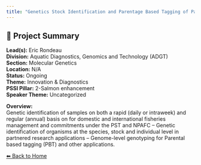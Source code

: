 ```yaml
---
title: "Genetics Stock Identification and Parentage Based Tagging of Pacific salmon"
---
```


## 🧬 Project Summary

**Lead(s):** Eric Rondeau  
**Division:** Aquatic Diagnostics, Genomics and Technology (ADGT)  
**Section:** Molecular Genetics  
**Location:** N/A  
**Status:** Ongoing  
**Theme:** Innovation & Diagnostics  
**PSSI Pillar:** 2-Salmon enhancement  
**Speaker Theme:** Uncategorized  

**Overview:**  
Genetic identification of samples on both a rapid (daily or intraweek) and
regular (annual) basis on for domestic and international fisheries management
and commitments under the PST and NPAFC – Genetic identification of organisms
at the species, stock and individual level in partnered research applications
– Genome-level genotyping for Parental based tagging (PBT) and other
applications.



[⬅ Back to Home](../index.qmd)
